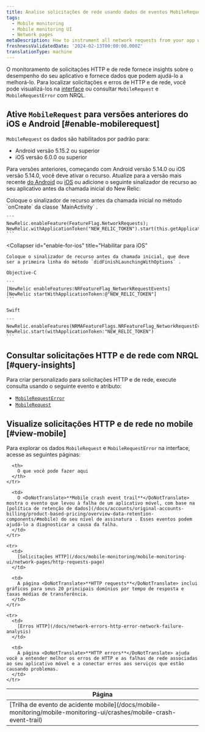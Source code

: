 ```yaml
---
title: Analise solicitações de rede usando dados de eventos MobileRequest
tags:
  - Mobile monitoring
  - Mobile monitoring UI
  - Network pages
metaDescription: How to instrument all network requests from your app with Mobile monitoring for Android or iOS.
freshnessValidatedDate: '2024-02-13T00:00:00.000Z'
translationType: machine
---
```


O monitoramento de solicitações HTTP e de rede fornece insights sobre o desempenho do seu aplicativo e fornece dados que podem ajudá-lo a melhorá-lo. Para localizar solicitações e erros de HTTP e de rede, você pode visualizá-los na [interface<InlinePopover type="mobile"/>](#view-mobile) ou consultar `MobileRequest` e `MobileRequestError` com NRQL.

## Ative `MobileRequest` para versões anteriores do iOS e Android [#enable-mobilerequest]

`MobileRequest` os dados são habilitados por padrão para:

* Android versão 5.15.2 ou superior
* iOS versão 6.0.0 ou superior

Para versões anteriores, começando com Android versão 5.14.0 ou iOS versão 5.14.0, você deve ativar o recurso. Atualize para a versão mais recente [do Android](/docs/mobile-monitoring/new-relic-mobile-android/install-configure/upgrade-android-agent) ou [iOS](/docs/mobile-monitoring/new-relic-mobile-ios/installation/upgrade-ios-agent) ou adicione o seguinte sinalizador de recurso ao seu aplicativo antes da chamada inicial do New Relic:

<CollapserGroup>
  <Collapser
    id="enable-for-android"
    title="Ativar para Android"
  >
    Coloque o sinalizador de recurso antes da chamada inicial no método `onCreate` da classe `MainActivity` .

    ```
    NewRelic.enableFeature(FeatureFlag.NetworkRequests);
    NewRelic.withApplicationToken("NEW_RELIC_TOKEN").start(this.getApplication());
    ```
  </Collapser>

  <Collapser
    id="enable-for-ios"
    title="Habilitar para iOS"
  >
    Coloque o sinalizador de recurso antes da chamada inicial, que deve ser a primeira linha do método `didFinishLaunchingWithOptions` .

    Objective-C

    ```
    [NewRelic enableFeatures:NRFeatureFlag_NetworkRequestEvents]
    [NewRelic startWithApplicationToken:@"NEW_RELIC_TOKEN"]
    ```

    Swift

    ```
    NewRelic.enableFeatures(NRMAFeatureFlags.NRFeatureFlag_NetworkRequestEvents)
    NewRelic.start(withApplicationToken:"NEW_RELIC_TOKEN")
    ```
  </Collapser>
</CollapserGroup>

## Consultar solicitações HTTP e de rede com NRQL [#query-insights]

Para criar <InlinePopover type="dashboards"/>personalizado para solicitações HTTP e de rede, execute consulta usando o seguinte evento e atributo:

* [`MobileRequestError`](/docs/nrql/nrql-examples/nrql-query-examples-mobile-monitoring/#mobilerequesterror-examples)
* [`MobileRequest`](/docs/nrql/nrql-examples/nrql-query-examples-mobile-monitoring/#mobilerequest-examples)

## Visualize solicitações HTTP e de rede no mobile [#view-mobile]

Para explorar os dados `MobileRequest` e `MobileRequestError` na interface, acesse as seguintes páginas:

<table>
  <thead>
    <tr>
      <th style={{ width: "200px" }}>
        Página
      </th>

      <th>
        O que você pode fazer aqui
      </th>
    </tr>
  </thead>

  <tbody>
    <tr>
      <td>
        [Trilha de evento de acidente mobile](/docs/mobile-monitoring/mobile-monitoring-ui/crashes/mobile-crash-event-trail)
      </td>

      <td>
        O <DoNotTranslate>**Mobile crash event trail**</DoNotTranslate> mostra o evento que levou à falha de um aplicativo móvel, com base na [política de retenção de dados](/docs/accounts/original-accounts-billing/product-based-pricing/overview-data-retention-components/#mobile) do seu nível de assinatura . Esses eventos podem ajudá-lo a diagnosticar a causa da falha.
      </td>
    </tr>

    <tr>
      <td>
        [Solicitações HTTP](/docs/mobile-monitoring/mobile-monitoring-ui/network-pages/http-requests-page)
      </td>

      <td>
        A página <DoNotTranslate>**HTTP requests**</DoNotTranslate> inclui gráficos para seus 20 principais domínios por tempo de resposta e taxas médias de transferência.
      </td>
    </tr>

    <tr>
      <td>
        [Erros HTTP](/docs/network-errors-http-error-network-failure-analysis)
      </td>

      <td>
        A página <DoNotTranslate>**HTTP errors**</DoNotTranslate> ajuda você a entender melhor os erros de HTTP e as falhas de rede associadas ao seu aplicativo móvel e a conectar erros aos serviços que estão causando problemas.
      </td>
    </tr>
  </tbody>
</table>